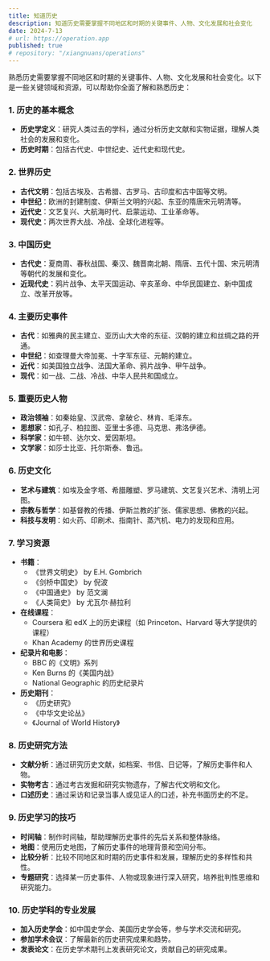 ```yaml
---
title: 知道历史
description: 知道历史需要掌握不同地区和时期的关键事件、人物、文化发展和社会变化
date: 2024-7-13
# url: https://operation.app
published: true
# repository: "/xiangnuans/operations"
---
```


熟悉历史需要掌握不同地区和时期的关键事件、人物、文化发展和社会变化。以下是一些关键领域和资源，可以帮助你全面了解和熟悉历史：

### 1. **历史的基本概念**

- **历史学定义**：研究人类过去的学科，通过分析历史文献和实物证据，理解人类社会的发展和变化。
- **历史时期**：包括古代史、中世纪史、近代史和现代史。

### 2. **世界历史**

- **古代文明**：包括古埃及、古希腊、古罗马、古印度和古中国等文明。
- **中世纪**：欧洲的封建制度、伊斯兰文明的兴起、东亚的隋唐宋元明清等。
- **近代史**：文艺复兴、大航海时代、启蒙运动、工业革命等。
- **现代史**：两次世界大战、冷战、全球化进程等。

### 3. **中国历史**

- **古代史**：夏商周、春秋战国、秦汉、魏晋南北朝、隋唐、五代十国、宋元明清等朝代的发展和变化。
- **近现代史**：鸦片战争、太平天国运动、辛亥革命、中华民国建立、新中国成立、改革开放等。

### 4. **主要历史事件**

- **古代**：如雅典的民主建立、亚历山大大帝的东征、汉朝的建立和丝绸之路的开通。
- **中世纪**：如查理曼大帝加冕、十字军东征、元朝的建立。
- **近代**：如美国独立战争、法国大革命、鸦片战争、甲午战争。
- **现代**：如一战、二战、冷战、中华人民共和国成立。

### 5. **重要历史人物**

- **政治领袖**：如秦始皇、汉武帝、拿破仑、林肯、毛泽东。
- **思想家**：如孔子、柏拉图、亚里士多德、马克思、弗洛伊德。
- **科学家**：如牛顿、达尔文、爱因斯坦。
- **文学家**：如莎士比亚、托尔斯泰、鲁迅。

### 6. **历史文化**

- **艺术与建筑**：如埃及金字塔、希腊雕塑、罗马建筑、文艺复兴艺术、清明上河图。
- **宗教与哲学**：如基督教的传播、伊斯兰教的扩张、儒家思想、佛教的兴起。
- **科技与发明**：如火药、印刷术、指南针、蒸汽机、电力的发现和应用。

### 7. **学习资源**

- **书籍**：
  - 《世界文明史》 by E.H. Gombrich
  - 《剑桥中国史》 by 倪波
  - 《中国通史》 by 范文澜
  - 《人类简史》 by 尤瓦尔·赫拉利
- **在线课程**：
  - Coursera 和 edX 上的历史课程（如 Princeton、Harvard 等大学提供的课程）
  - Khan Academy 的世界历史课程
- **纪录片和电影**：
  - BBC 的《文明》系列
  - Ken Burns 的《美国内战》
  - National Geographic 的历史纪录片
- **历史期刊**：
  - 《历史研究》
  - 《中华文史论丛》
  - 《Journal of World History》

### 8. **历史研究方法**

- **文献分析**：通过研究历史文献，如档案、书信、日记等，了解历史事件和人物。
- **实物考古**：通过考古发掘和研究实物遗存，了解古代文明和文化。
- **口述历史**：通过采访和记录当事人或见证人的口述，补充书面历史的不足。

### 9. **历史学习的技巧**

- **时间轴**：制作时间轴，帮助理解历史事件的先后关系和整体脉络。
- **地图**：使用历史地图，了解历史事件的地理背景和空间分布。
- **比较分析**：比较不同地区和时期的历史事件和发展，理解历史的多样性和共性。
- **专题研究**：选择某一历史事件、人物或现象进行深入研究，培养批判性思维和研究能力。

### 10. **历史学科的专业发展**

- **加入历史学会**：如中国史学会、美国历史学会等，参与学术交流和研究。
- **参加学术会议**：了解最新的历史研究成果和趋势。
- **发表论文**：在历史学术期刊上发表研究论文，贡献自己的研究成果。
